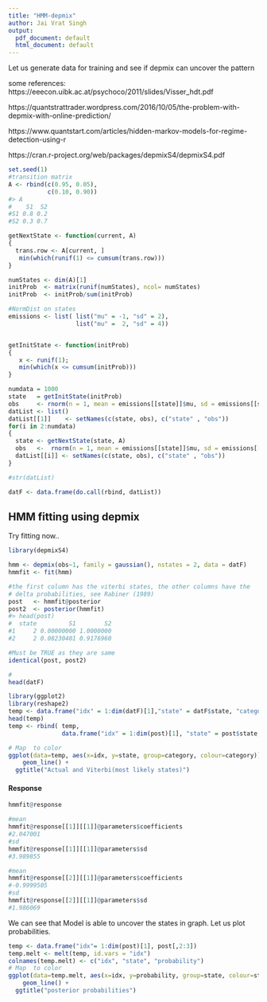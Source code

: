 ```yaml
---
title: "HMM-depmix"
author: Jai Vrat Singh
output:
  pdf_document: default
  html_document: default
---
```


Let us generate data for training and see if depmix can uncover the pattern

some references:
https://eeecon.uibk.ac.at/psychoco/2011/slides/Visser_hdt.pdf

https://quantstrattrader.wordpress.com/2016/10/05/the-problem-with-depmix-with-online-prediction/

https://www.quantstart.com/articles/hidden-markov-models-for-regime-detection-using-r

https://cran.r-project.org/web/packages/depmixS4/depmixS4.pdf


```r

set.seed(1)
#transition matrix
A <- rbind(c(0.95, 0.05),
           c(0.10, 0.90))
#> A
#    S1  S2
#S1 0.8 0.2
#S2 0.3 0.7

getNextState <- function(current, A)
{
  trans.row <- A[current, ]
   min(which(runif(1) <= cumsum(trans.row)))
}

numStates <- dim(A)[1]
initProb  <- matrix(runif(numStates), ncol= numStates)
initProb  <- initProb/sum(initProb)

#NormDist on states
emissions <- list( list("mu" = -1, "sd" = 2), 
                   list("mu" =  2, "sd" = 4))


getInitState <- function(initProb)
{
   x <- runif(1); 
   min(which(x <= cumsum(initProb)))
}

numdata = 1000
state   = getInitState(initProb)
obs     <- rnorm(n = 1, mean = emissions[[state]]$mu, sd = emissions[[state]]$sd)
datList <- list()
datList[[1]]    <- setNames(c(state, obs), c("state" , "obs"))
for(i in 2:numdata)
{
  state <- getNextState(state, A)
  obs   <-  rnorm(n = 1, mean = emissions[[state]]$mu, sd = emissions[[state]]$sd)
  datList[[i]] <- setNames(c(state, obs), c("state" , "obs"))
}

#str(datList)

datF <- data.frame(do.call(rbind, datList))
```

## HMM fitting using depmix

Try fitting now..

```r

library(depmixS4)

hmm <- depmix(obs~1, family = gaussian(), nstates = 2, data = datF)
hmmfit <- fit(hmm)

#the first column has the viterbi states, the other columns have the 
# delta probabilities, see Rabiner (1989) 
post   <- hmmfit@posterior 
post2  <- posterior(hmmfit)
#> head(post)
#  state         S1        S2
#1     2 0.00000000 1.0000000
#2     2 0.08230401 0.9176960

#Must be TRUE as they are same
identical(post, post2)

#
head(datF)

library(ggplot2)
library(reshape2)
temp <- data.frame("idx" = 1:dim(datF)[1],"state" = datF$state, "category" = "actual")
head(temp)
temp <- rbind( temp,
               data.frame("idx" = 1:dim(post)[1], "state" = post$state, "category" = "viterbi"))

# Map  to color
ggplot(data=temp, aes(x=idx, y=state, group=category, colour=category)) +
    geom_line() +
  ggtitle("Actual and Viterbi(most likely states)")

```

####  Response

```r
hmmfit@response

#mean
hmmfit@response[[1]][[1]]@parameters$coefficients
#2.047001
#sd
hmmfit@response[[1]][[1]]@parameters$sd
#3.989855

#mean
hmmfit@response[[2]][[1]]@parameters$coefficients
#-0.9999505 
#sd
hmmfit@response[[2]][[1]]@parameters$sd
#1.986069

```

We can see that Model is able to uncover the states in graph. Let us plot probabilities.

```r

temp <- data.frame("idx"= 1:dim(post)[1], post[,2:3])
temp.melt <- melt(temp, id.vars = "idx")
colnames(temp.melt) <- c("idx", "state", "probability")
# Map  to color
ggplot(data=temp.melt, aes(x=idx, y=probability, group=state, colour=state)) +
    geom_line() +
  ggtitle("posterior probabilities")
```
